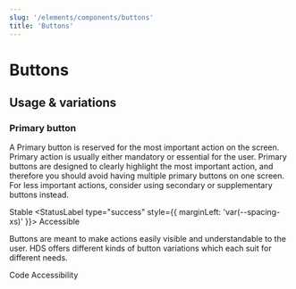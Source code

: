 ```yaml
---
slug: '/elements/components/buttons'
title: 'Buttons'
---
```





# Buttons

## Usage & variations

### Primary button

A Primary button is reserved for the most important action on the screen. Primary action is usually either mandatory or essential for the user. Primary buttons are designed to clearly highlight the most important action, and therefore you should avoid having multiple primary buttons on one screen. For less important actions, consider using secondary or supplementary buttons instead.

<StatusLabel type="info">Stable</StatusLabel>
<StatusLabel type="success" style={{ marginLeft: 'var(--spacing-xs)' }}>
  Accessible
</StatusLabel>

Buttons are meant to make actions easily visible and understandable to the user. HDS offers different kinds of button variations which each suit for different needs.

<Tabs className="pageTabs">
  <Tabs.TabList className="pageTabsList" style={{ marginBottom: 'var(--spacing-m)' }}>
    <Tabs.Tab className="pageTab">Code</Tabs.Tab>
    <Tabs.Tab className="pageTab">Accessibility</Tabs.Tab>
  </Tabs.TabList>
  <Tabs.TabPanel>
    <Code />
  </Tabs.TabPanel>
  <Tabs.TabPanel>
    <Accessibility />
  </Tabs.TabPanel>
</Tabs>

